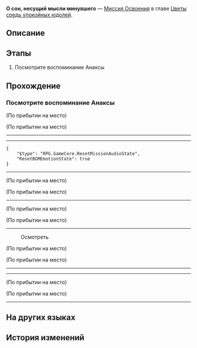 {{Дополнить|Диалоги.}}
{{Миссия Инфобокс
|id              = 1040305
|Название        = 
|Изображение     = Миссия Освоения О сон, несущий мысли минувшего.png
|Тип             = Миссия Освоения
|События         = 
|Глава           = Цветы средь упокойных юдолей
|Условия         = Завершена [[Миссия Освоения]] ''[[О спор, где не поднимаются копья]]''
|Персонажи       = Кастория; Керкес; Первопроходец
|СтартЛокация    = [[Амфореус]] — [[Вечный священный город Охема]]
|Локации         = Вечный священный город Охема
|Предыдущая      = О спор, где не поднимаются копья
|Следующая       = О путник, плыви по водам Реки душ
|Награды         = Опыт Освоения*500; Звёздный нефрит*60; Очищенный эфир*5; Небесная амброзия*120; Кредиты*40 000
}}
'''О сон, несущий мысли минувшего''' — [[Миссия Освоения]] в главе [[Цветы средь упокойных юдолей]].

==Описание==
{{Описание|Кастория объясняет, почему она встала на сторону старейшин - в обмен на информацию о местонахождении титана смерти. В воспоминаниях Кефала, которые исследовал Анакса, пара близняшек прошла испытание титана: одна умерла, другая превратилась в титана смерти. Эти зацепки станут ключом к вашему спасению.}}

==Этапы==
# Посмотрите воспоминание Анаксы

==Прохождение==
{{Дополнить}}

===Посмотрите воспоминание Анаксы===
{{Описание миссии|локация=Вечный священный город Охема|Вы идёте вдоль Утёса титана в поисках Анаксы. Мудрец, посвятивший себя изучению душ, может спасти вас, (Первопроходец). Оказывается, Анакса давно ждал вашего появления.<br />«Те павшие герои - смертные воплощения титанов до их вознесения», - чужие воспоминания, которые могут помочь найти Танатос.}}
{{Диалог Начало}}
;(По прибытии на место)

;(По прибытии на место)
----
:{{tx}}
----
:{{tx}}
<pre>{
	"$type": "RPG.GameCore.ResetMissionAudioState",
	"ResetBGMEmotionState": true
}</pre>
----
:{{tx}}
;(По прибытии на место)

;(По прибытии на место)
----
:{{tx}}
;(По прибытии на место)

;(По прибытии на место)
----
:{{tx}}

:{{Диалог|Изучение}} Осмотреть
<!--Unknown TalkSentence: 140319402-->
<!--Unknown TalkSentence: 140319403-->
;(По прибытии на место)

;(По прибытии на место)
----
:{{tx}}
----
:{{tx}}
;(По прибытии на место)

;(По прибытии на место)
----
:{{tx}}
{{Диалог Конец}}

==На других языках==
{{На других языках
|en   = Broken Dream, Enlighten From the Beyond
|zhs  = 断梦啊，从夙世捎来启迪
|zht  = 斷夢啊，從夙世捎來啟迪
|ja   = 夢後よ、前世の響きをもたらせ
|ko   = 끊어진 꿈이여, 전생에서 깨달음을 가져오라
|es   = Sueño roto, ilumina desde el pasado
|fr   = Ô rêve brisé, messager du passé
|ru   = О сон, несущий мысли минувшего
|th   = เสี้ยวฝันเอ๋ย จงนำพาความรู้แจ้งจากอดีต
|vi   = Giấc Mơ Vỡ Tan, Sự Khai Sáng Từ Thời Đại Trước
|de   = O zerbrochener Traum, Erleuchtung aus längst vergangenen Zeiten
|id   = Mimpi yang Terputus, Membawa Pencerahan dari Masa Lampau
|pt   = Sonho Quebrado, Iluminação do Além
}}

==История изменений==
{{История изменений|3.2}}
